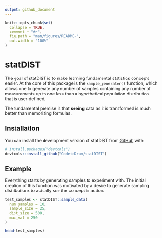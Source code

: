 ```yaml
---
output: github_document
---
```


<!-- README.md is generated from README.Rmd. Please edit that file -->

```r
knitr::opts_chunk$set(
  collapse = TRUE,
  comment = "#>",
  fig.path = "man/figures/README-",
  out.width = "100%"
)
```

# statDIST

<!-- badges: start -->
<!-- badges: end -->

The goal of statDIST is to make learning fundamental statistics concepts easier. At the core of this package is the `sample_generator()` function, which allows one to generate any number of samples containing any number of measurements up to one less than a hypothetical population distribution that is user-defined. 

The fundamental premise is that **seeing** data as it is transformed is much better than memorizing formulas. 

## Installation

You can install the development version of statDIST from [GitHub](https://github.com/) with:

``` r
# install.packages("devtools")
devtools::install_github("CodetoDrum/statDIST")
```

## Example

Everything starts by generating samples to experiment with. The initial creation of this function was motivated by a desire to generate sampling distributions to actually *see* the concept in action.

```r
test_samples <- statDIST::sample_data(
  num_samples = 10,
  sample_size = 25,
  dist_size = 500,
  max_val = 250
)

head(test_samples)
```

